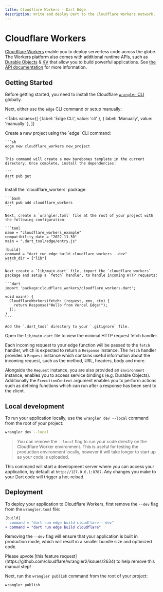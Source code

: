 ```yaml
---
title: Cloudflare Workers - Dart Edge
description: Write and deploy Dart to the Cloudflare Workers network.
---
```


# Cloudflare Workers

[Cloudflare Workers](https://workers.cloudflare.com/) enable you to deploy serverless code across the globe.
The Workers platform also comes with additional runtime APIs, such as [Durable Objects](https://developers.cloudflare.com/workers/runtime-apis/durable-objects/) & [KV](https://developers.cloudflare.com/workers/runtime-apis/kv/) that allow you to build powerful applications. See [the API documentation](/platform/cloudflare/apis) for more information.

## Getting Started

Before getting started, you need to install the Cloudflare [`wrangler` CLI](https://developers.cloudflare.com/workers/wrangler/) globally.

Next, either use the `edge` CLI command or setup manually:

<Tabs
  values={[
    { label: 'Edge CLI', value: 'cli' },
    { label: 'Manually', value: 'manually' },
  ]}
>
  <TabItem value="cli">
    Create a new project using the `edge` CLI command:

    ```sh
    edge new cloudflare_workers new_project
    ```

    This command will create a new barebones template in the current directory. Once complete, install the dependencies:

    ```
    dart pub get
    ```

  </TabItem>
  <TabItem value="manually">
    Install the `cloudflare_workers` package:

    ```bash
    dart pub add cloudflare_workers
    ```

    Next, create a `wrangler.toml` file at the root of your project with the following configuration:

    ```toml
    name = "cloudflare_workers_example"
    compatibility_date = "2022-11-30"
    main = ".dart_tool/edge/entry.js"

    [build]
    command = "dart run edge build cloudflare_workers --dev"
    watch_dir = ["lib"]
    ```

    Next create a `lib/main.dart` file, import the `cloudflare_workers` package and setup a `fetch` handler, to handle incoming HTTP requests:

    ```dart
    import 'package:cloudflare_workers/cloudflare_workers.dart';

    void main() {
      CloudflareWorkers(fetch: (request, env, ctx) {
        return Response("Hello from Vercel Edge!");
      });
    }
    ```

    Add the `.dart_tool` directory to your `.gitignore` file.

  </TabItem>
</Tabs>

Open the `lib/main.dart` file to view the minimal HTTP request fetch handler.

Each incoming request to your edge function will be passed to the `fetch` handler, which is expected to return a `Response` instance. The `fetch` handler provides a `Request` instance which contains useful information about the incoming request, such as the method, URL, headers, body and more.

Alongside the `Request` instance, you are also provided an `Environment` instance, enables you to access service bindings (e.g. Durable Objects). Additionally the `ExecutionContext` argument enables you to perform actions such as defining functions which can run after a response has been sent to the client.

## Local development

To run your application locally, use the `wrangler dev --local` command from the root of your project:

```bash
wrangler dev --local
```

> You can remove the `--local` flag to run your code directly on the Cloudflare Worker environment. This is useful for testing the production environment locally, however it will take longer to start up as your code is uploaded.

This command will start a development server where you can access your application, by default at `http://127.0.0.1:8787`. Any changes you make to your Dart code will trigger a hot-reload.

## Deployment

To deploy your application to Cloudflare Workers, first remove the `--dev` flag from the `wrangler.toml` file:

```diff
[build]
- command = "dart run edge build cloudflare --dev"
+ command = "dart run edge build cloudflare"
```

Removing the `--dev` flag will ensure that your application is built in production mode, which will result in a smaller bundle size and optimized code.

<Info>
  Please upvote [this feature
  request](https://github.com/cloudflare/wrangler2/issues/2634) to help remove
  this manual step!
</Info>

Next, run the `wrangler publish` command from the root of your project:

```bash
wrangler publish
```
